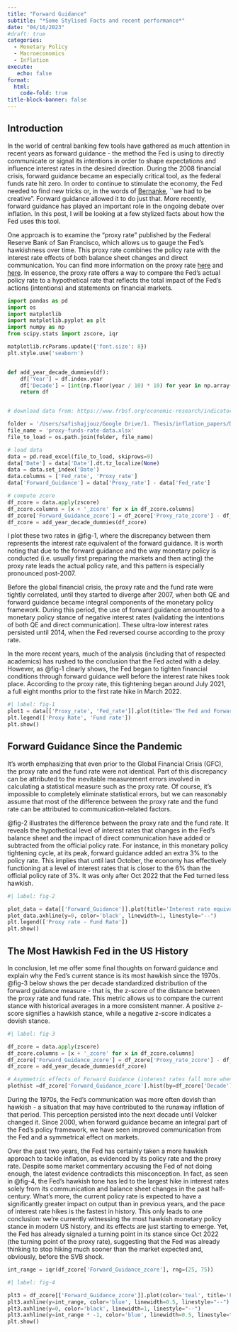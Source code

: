 ```yaml
---
title: "Forward Guidance"
subtitle: "*Some Stylised Facts and recent performance*"
date: "04/16/2023"
#draft: true
categories:
  - Monetary Policy
  - Macroeconomics
  - Inflation  
execute:
   echo: false
format:
  html:
    code-fold: true   
title-block-banner: false
---
```


## Introduction

In the world of central banking few tools have gathered as much attention in recent years as forward guidance - the method the Fed is using to directly communicate or signal its intentions in order to shape expectations and influence interest rates in the desired direction. During the 2008 financial crisis, forward guidance became an especially critical tool, as the federal funds rate hit zero. In order to continue to stimulate the economy, the Fed needed to find new tricks or, in the words of [Bernanke](https://www.amazon.co.uk/21st-Century-Monetary-Policy-Inflation/dp/1324020466/ref=sr_1_1?adgrpid=1172080352962224&hvadid=73255235197595&hvbmt=be&hvdev=c&hvlocphy=4923&hvnetw=o&hvqmt=e&hvtargid=kwd-73255197392577%3Aloc-188&hydadcr=18495_2211395&keywords=21st+century+monetary+policy&qid=1681764141&sr=8-1), ``we had to be creative". Forward guidance allowed it to do just that. More recently, forward guidance has played an important role in the ongoing debate over inflation. In this post, I will be looking at a few stylized facts about how the Fed uses this tool.

One approach is to examine the "proxy rate" published by the Federal Reserve Bank of San Francisco, which allows us to gauge the Fed's hawkishness over time. This proxy rate combines the policy rate with the interest rate effects of both balance sheet changes and direct communication. You can find more information on the proxy rate [here](https://www.frbsf.org/economic-research/indicators-data/proxy-funds-rate/) and [here](https://www.frbsf.org/economic-research/publications/economic-letter/2022/november/monetary-policy-stance-is-tighter-than-federal-funds-rate/). In essence, the proxy rate offers a way to compare the Fed's actual policy rate to a hypothetical rate that reflects the total impact of the Fed's actions (intentions) and statements on financial markets.

```python

import pandas as pd
import os
import matplotlib
import matplotlib.pyplot as plt
import numpy as np
from scipy.stats import zscore, iqr

matplotlib.rcParams.update({'font.size': 8})
plt.style.use('seaborn')


def add_year_decade_dummies(df):
    df['Year'] = df.index.year
    df['Decade'] = [int(np.floor(year / 10) * 10) for year in np.array(df["Year"])]
    return df


# download data from: https://www.frbsf.org/economic-research/indicators-data/proxy-funds-rate/

folder = '/Users/safishajjouz/Google Drive/1. Thesis/inflation_papers/Data'
file_name = 'proxy-funds-rate-data.xlsx'
file_to_load = os.path.join(folder, file_name)

# load data
data = pd.read_excel(file_to_load, skiprows=9)
data['Date'] = data['Date'].dt.tz_localize(None)
data = data.set_index('Date')
data.columns = ['Fed_rate', 'Proxy_rate']
data['Forward_Guidance'] = data['Proxy_rate'] - data['Fed_rate']

# compute zcore 
df_zcore = data.apply(zscore)
df_zcore.columns = [x + '_zcore' for x in df_zcore.columns]
df_zcore['Forward_Guidance_zcore'] = df_zcore['Proxy_rate_zcore'] - df_zcore['Fed_rate_zcore']
df_zcore = add_year_decade_dummies(df_zcore)
```

I plot these two rates in @fig-1, where the discrepancy between them represents the interest rate equivalent of the forward guidance. It is worth noting that due to the forward guidance and the way monetary policy is conducted (i.e. usually first preparing the markets and then acting) the proxy rate leads the actual policy rate, and this pattern is especially pronounced post-2007.

Before the global financial crisis, the proxy rate and the fund rate were tightly correlated, until they started to diverge after 2007, when both QE and forward guidance became integral components of the monetary policy framework. During this period, the use of forward guidance amounted to a monetary policy stance of negative interest rates (validating the intentions of both QE and direct communication). These ultra-low interest rates persisted until 2014, when the Fed reversed course according to the proxy rate.

In the more recent years, much of the analysis (including that of respected academics) has rushed to the conclusion that the Fed acted with a delay. However, as @fig-1 clearly shows, the Fed began to tighten financial conditions through forward guidance well before the interest rate hikes took place. According to the proxy rate, this tightening began around July 2021, a full eight months prior to the first rate hike in March 2022.

```python
#| label: fig-1
plot1 = data[['Proxy_rate', 'Fed_rate']].plot(title='The Fed and Forward Guidance')
plt.legend(['Proxy Rate', 'Fund rate'])
plt.show()
```

## Forward Guidance Since the Pandemic

It's worth emphasizing that even prior to the Global Financial Crisis (GFC), the proxy rate and the fund rate were not identical. Part of this discrepancy can be attributed to the inevitable measurement errors involved in calculating a statistical measure such as the proxy rate. Of course, it's impossible to completely eliminate statistical errors, but we can reasonably assume that most of the difference between the proxy rate and the fund rate can be attributed to communication-related factors.

@fig-2 illustrates the difference between the proxy rate and the fund rate. It reveals the hypothetical level of interest rates that changes in the Fed’s balance sheet and the impact of direct communication have added or subtracted from the official policy rate. For instance, in this monetary policy tightening cycle, at its peak, forward guidance added an extra 3% to the policy rate. This implies that until last October, the economy has effectively functioning at a level of interest rates that is closer to the 6% than the official policy rate of 3%. It was only after Oct 2022 that the Fed turned less hawkish. 

```python
#| label: fig-2

plot_data = data[['Forward_Guidance']].plot(title='Interest rate equivalence of Forward Guidance')
plot_data.axhline(y=0, color='black', linewidth=1, linestyle="--")
plt.legend(['Proxy rate - Fund Rate'])
plt.show()
```

## The Most Hawkish Fed in the US History

In conclusion, let me offer some final thoughts on forward guidance and explain why the Fed’s current stance is its most hawkish since the 1970s. @fig-3 below shows the per decade standardized distribution of the forward guidance measure - that is, the z-score of the distance between the proxy rate and fund rate. This metric allows us to compare the current stance with historical averages in a more consistent manner. A positive z-score signifies a hawkish stance, while a negative z-score indicates a dovish stance.

```python
#| label: fig-3

df_zcore = data.apply(zscore)
df_zcore.columns = [x + '_zcore' for x in df_zcore.columns]
df_zcore['Forward_Guidance_zcore'] = df_zcore['Proxy_rate_zcore'] - df_zcore['Fed_rate_zcore']
df_zcore = add_year_decade_dummies(df_zcore)

# Asymmetric effects of Forward Guidance (interest rates fall more when Hawkish raise less when Dovish)
plothist =df_zcore['Forward_Guidance_zcore'].hist(by=df_zcore['Decade'], bins=10)
```

During the 1970s, the Fed’s communication was more often dovish than hawkish - a situation that may have contributed to the runaway inflation of that period. This perception persisted into the next decade until Volcker changed it. Since 2000, when forward guidance became an integral part of the Fed’s policy framework, we have seen improved communication from the Fed and a symmetrical effect on markets.

Over the past two years, the Fed has certainly taken a more hawkish approach to tackle inflation, as evidenced by its policy rate and the proxy rate. Despite some market commentary accusing the Fed of not doing enough, the latest evidence contradicts this misconception. In fact, as seen in @fig-4, the Fed's hawkish tone has led to the largest hike in interest rates solely from its communication and balance sheet changes in the past half-century. What's more, the current policy rate is expected to have a significantly greater impact on output than in previous years, and the pace of interest rate hikes is the fastest in history. This only leads to one conclusion: we're currently witnessing the most hawkish monetary policy stance in modern US history, and its effects are just starting to emerge. Yet, the Fed has already signaled a turning point in its stance since Oct 2022 (the turning point of the proxy rate), suggesting that the Fed was already thinking to stop hiking much sooner than the market expected and, obviously, before the SVB shock. 

```python
int_range = iqr(df_zcore['Forward_Guidance_zcore'], rng=(25, 75))
```


```python
#| label: fig-4

plt3 = df_zcore[['Forward_Guidance_zcore']].plot(color='teal', title='Forward Guidance (zscore)')
plt3.axhline(y=int_range, color='blue', linewidth=0.5, linestyle="--")
plt3.axhline(y=0, color='black', linewidth=1, linestyle="--")
plt3.axhline(y=int_range * -1, color='blue', linewidth=0.5, linestyle="--")
plt.show()
```
